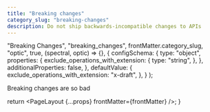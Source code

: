 ```yaml
---
title: "Breaking changes"
category_slug: "breaking-changes"
description: Do not ship backwards-incompatible changes to APIs
---
```



  "Breaking Changes",
  "breaking_changes",
  frontMatter.category_slug,
  "optic",
  true,
  (spectral, optic) => {},
  {
    configSchema: {
      type: "object",
      properties: {
        exclude_operations_with_extension: {
          type: "string",
        },
      },
      additionalProperties: false,
    },
    defaultValue: {
      exclude_operations_with_extension: "x-draft",
    },
  }
);


Breaking changes are so bad

<OpticBreakingChangeRules />

  return <PageLayout {...props} frontMatter={frontMatter} />;
}
